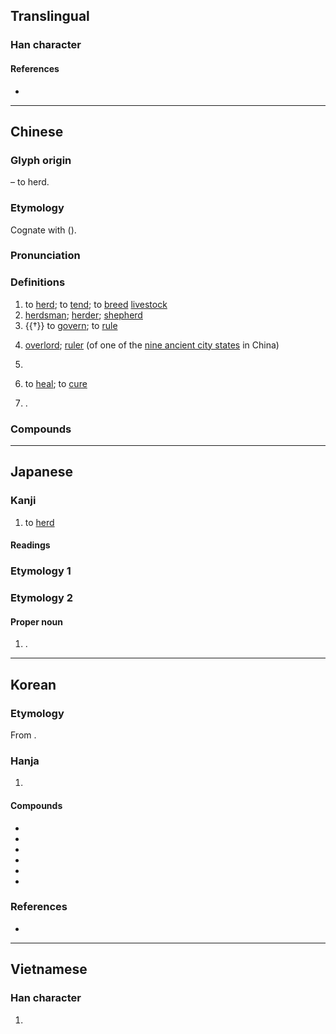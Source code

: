 {{also|攼}}
{{character info}}
==Translingual==

===Han character===
{{Han char|rn=93|rad=牛|as=04|sn=8|four=28540|canj=HQOK|ids=⿰牜攵}}

====References====
* {{Han ref|kx=0698.160|dkj=19950|dj=1110.140|hdz=31803.190|uh=7267|ud=29287|bh=AAAA|bd=43690}}

----

==Chinese==
{{zh-forms}}

===Glyph origin===
{{Han etyl}}
{{Han compound|牛|攴|ls=ic|t1=cow|t2=a whip}} – to herd.

===Etymology===
Cognate with {{cog|bo|འབྲོག་པ།||herdsman; nomad; shepherd}} ({{zh-ref|Schuessler, 2007}}).

===Pronunciation===
{{zh-pron
|m=mù
|m-s=
|c=muk6
|c-t=
|g=
|h=pfs=mu̍k
|j=
|mb=
|md=mŭk/muŏk
|md_note=muŏk - only in the sense “to heal; to cure”
|mn=bo̍k
|mn-t=mog8
|w=5moq
|x=
|mc=y
|oc=y
|cat=v,n,pn
}}

===Definitions===
{{zh-hanzi}}

# to [[herd]]; to [[tend]]; to [[breed]] [[livestock]]
# [[herdsman]]; [[herder]]; [[shepherd]]
# {{†}} to [[govern]]; to [[rule]]
# {{lb|zh|historical}} [[overlord]]; [[ruler]] (of one of the [[w:Jiuzhou|nine ancient city states]] in China)
# {{zh-short|畜牧業|animal husbandry}}
# {{lb|zh|Min Dong}} to [[heal]]; to [[cure]]
# {{surname|zh}}.

===Compounds===
{{zh-der|牧師|九牧|人牧|十羊九牧|卑以自牧|南牧|司牧|坰牧|如狼牧羊|山牧季移|岳牧|州牧|廣牧|放牧|放牧地|放牧業|方牧|明牧|李牧|杜牧|樵牧|民牧|海洋牧場|游牧|游牧民族|牧主|牧人|牧伯|牧區|牧司|牧圉|牧地|牧場|牧夫座|牧子|牧守|牧工|牧放|牧業|牧歌|牧民|牧瀆|牧牛兒|牧牛放馬|牧田|牧畜|牧神之笛|牧童|牧羊|牧羊犬|牧羊神|牧羊讀書|牧草|牧豎|牧豕聽經|牧豬奴戲|牧野|牧野之戰|牧養納畜|牧馬|田夫牧子|畜牧|畜牧學|畜牧業|耕牧|芻牧|蘇武牧羊|謙卑自牧|謙沖自牧|謙虛自牧|輪牧|農牧|飼牧|牧群}}

----

==Japanese==

===Kanji===
{{ja-kanji|grade=4|rs=牛04}}

# to [[herd]]

====Readings====
{{ja-readings
|goon=もく
|kanon=ぼく
|kun=まき-, か-う, やしな-う
}}

===Etymology 1===
{{ja-kanjitab|まき|yomi=k}}
{{ja-see|まき}}

===Etymology 2===
{{ja-kanjitab|まき|yomi=k}}

====Proper noun====
{{ja-pos|proper|まき}}

# {{surname|ja|sort=まき}}.

----

==Korean==

===Etymology===
From {{der|ko|ltc|-}} {{ltc-l|牧|id=1}}. {{hanja-hunmong|목〮|mwok|人類#중02B}}

===Hanja===
{{ko-hanja-search}}
{{ko-hanja|치다|칠|목}}

# {{hanja form of|목|to [[herd]]}}

====Compounds====
{{der-top3|Compounds}}
* {{ko-l|목사|牧師}}
* {{ko-l|유목|遊牧}}
* {{ko-l|방목|放牧}}
* {{ko-l|목축|[[stock]]-[[farming]]|牧畜}}
* {{ko-l|목장|[[farm]]|牧場}}
* {{ko-l|목자|[[shepherd]]|牧者}}
{{der-bottom}}

===References===
* {{R:hanjadoc|7025}}

----

==Vietnamese==

===Han character===
{{vi-readings|reading=mục, mặt|rs=牛04}}

# {{rfdef|vi|sort=牛04}}